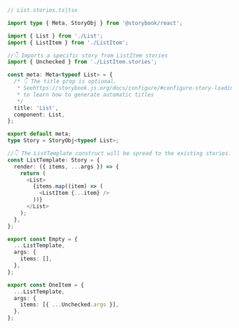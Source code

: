 ```ts
// List.stories.ts|tsx

import type { Meta, StoryObj } from '@storybook/react';

import { List } from './List';
import { ListItem } from './ListItem';

//👇 Imports a specific story from ListItem stories
import { Unchecked } from './ListItem.stories';

const meta: Meta<typeof List> = {
  /* 👇 The title prop is optional.
   * Seehttps://storybook.js.org/docs/configure/#configure-story-loading
   * to learn how to generate automatic titles
   */
  title: 'List',
  component: List,
};

export default meta;
type Story = StoryObj<typeof List>;

//👇 The ListTemplate construct will be spread to the existing stories.
const ListTemplate: Story = {
  render: ({ items, ...args }) => {
    return (
      <List>
        {items.map((item) => (
          <ListItem {...item} />
        ))}
      </List>
    );
  },
};

export const Empty = {
  ...ListTemplate,
  args: {
    items: [],
  },
};

export const OneItem = {
  ...ListTemplate,
  args: {
    items: [{ ...Unchecked.args }],
  },
};
```
